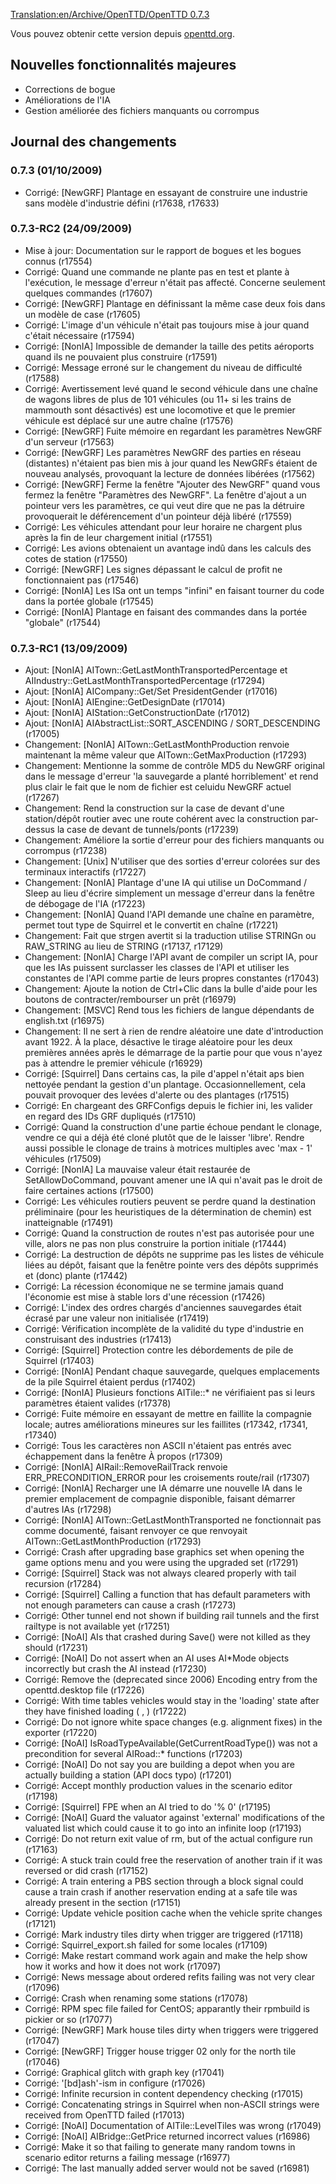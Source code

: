 [[Translation:en/Archive/OpenTTD/OpenTTD 0.7.3]]
{{fr/Traduction|en/Archive/OpenTTD/OpenTTD 0.7.3|70}}


{{fr/Archive/OpenTTD/Livraison|prec=fr/Archive/OpenTTD/OpenTTD 0.7.2|suiv=fr/Archive/OpenTTD/OpenTTD 0.7.4|date=01/10/2009}}

Vous pouvez obtenir cette version depuis [http://www.openttd.org/download-stable/0.7.3 openttd.org].

==Nouvelles fonctionnalités majeures==

* Corrections de bogue
* Améliorations de l'IA
* Gestion améliorée des fichiers manquants ou corrompus

==Journal des changements==

===0.7.3 (01/10/2009)===

* Corrigé: [NewGRF] Plantage en essayant de construire une industrie sans modèle d'industrie défini {{en/Flyspray|3233}} (r17638, r17633)

===0.7.3-RC2 (24/09/2009)===

* Mise à jour: Documentation sur le rapport de bogues et les bogues connus (r17554)
* Corrigé: Quand une commande ne plante pas en test et plante à l'exécution, le message d'erreur n'était pas affecté. Concerne seulement quelques commandes (r17607)
* Corrigé: [NewGRF] Plantage en définissant la même case deux fois dans un modèle de case {{en/Flyspray|3218}} (r17605)
* Corrigé: L'image d'un véhicule n'était pas toujours mise à jour quand c'était nécessaire (r17594)
* Corrigé: [NonIA] Impossible de demander la taille des petits aéroports quand ils ne pouvaient plus construire {{en/Flyspray|3212}} (r17591)
* Corrigé: Message erroné sur le changement du niveau de difficulté {{en/Flyspray|3220}} (r17588)
* Corrigé: Avertissement levé quand le second véhicule dans une chaîne de wagons libres de plus de 101 véhicules (ou 11+ si les trains de mammouth sont désactivés) est une locomotive et que le premier véhicule est déplacé sur une autre chaîne {{en/Flyspray|3208}} (r17576)
* Corrigé: [NewGRF] Fuite mémoire en regardant les paramètres NewGRF d'un serveur (r17563)
* Corrigé: [NewGRF] Les paramètres NewGRF des parties en réseau (distantes) n'étaient pas bien mis à jour quand les NewGRFs étaient de nouveau analysés, provoquant la lecture de données libérées {{en/Flyspray|2972}} (r17562)
* Corrigé: [NewGRF] Ferme la fenêtre "Ajouter des NewGRF" quand vous fermez la fenêtre "Paramètres des NewGRF". La fenêtre d'ajout a un pointeur vers les paramètres, ce qui veut dire que ne pas la détruire provoquerait le déférencement d'un pointeur déjà libéré {{en/Flyspray|3206}} (r17559)
* Corrigé: Les véhicules attendant pour leur horaire ne chargent plus après la fin de leur chargement initial {{en/Flyspray|3201}} (r17551)
* Corrigé: Les avions obtenaient un avantage indû dans les calculs des cotes de station (r17550)
* Corrigé: [NewGRF] Les signes dépassant le calcul de profit ne fonctionnaient pas (r17546)
* Corrigé: [NonIA] Les ISa ont un temps "infini" en faisant tourner du code dans la portée globale {{en/Flyspray|3202}} (r17545)
* Corrigé: [NonIA] Plantage en faisant des commandes dans la portée "globale" {{en/Flyspray|3202}} (r17544)

===0.7.3-RC1 (13/09/2009)===

* Ajout: [NonIA] AITown::GetLastMonthTransportedPercentage et AIIndustry::GetLastMonthTransportedPercentage (r17294)
* Ajout: [NonIA] AICompany::Get/Set PresidentGender (r17016)
* Ajout: [NonIA] AIEngine::GetDesignDate (r17014)
* Ajout: [NonIA] AIStation::GetConstructionDate (r17012)
* Ajout: [NonIA] AIAbstractList::SORT_ASCENDING / SORT_DESCENDING (r17005)
* Changement: [NonIA] AITown::GetLastMonthProduction renvoie maintenant la même valeur que AITown::GetMaxProduction (r17293)
* Changement: Mentionne la somme de contrôle MD5 du NewGRF original dans le message d'erreur 'la sauvegarde a planté horriblement' et rend plus clair le fait que le nom de fichier est celuidu NewGRF actuel {{en/Flyspray|3139}} (r17267)
* Changement: Rend la construction sur la case de devant d'une station/dépôt routier avec une route cohérent avec la construction par-dessus la case de devant de tunnels/ponts {{en/Flyspray|2802}} (r17239)
* Changement: Améliore la sortie d'erreur pour des fichiers manquants ou corrompus (r17238)
* Changement: [Unix] N'utiliser que des sorties d'erreur colorées sur des terminaux interactifs (r17227)
* Changement: [NonIA] Plantage d'une IA qui utilise un DoCommand / Sleep au lieu d'écrire simplement un message d'erreur dans la fenêtre de débogage de l'IA {{en/Flyspray|2980}} (r17223)
* Changement: [NonIA] Quand l'API demande une chaîne en paramètre, permet tout type de Squirrel et le convertit en chaîne {{en/Flyspray|3101}} (r17221)
* Changement: Fait que strgen avertit si la traduction utilise STRINGn ou RAW_STRING au lieu de STRING (r17137, r17129)
* Changement: [NonIA] Charge l'API avant de compiler un script IA, pour que les IAs puissent surclasser les classes de l'API et utiliser les constantes de l'API comme partie de leurs propres constantes (r17043)
* Changement: Ajoute la notion de Ctrl+Clic dans la bulle d'aide pour les boutons de contracter/rembourser un prêt {{en/Flyspray|3066}} (r16979)
* Changement: [MSVC] Rend tous les fichiers de langue dépendants de english.txt (r16975)
* Changement: Il ne sert à rien de rendre aléatoire une date d'introduction avant 1922. À la place, désactive le tirage aléatoire pour les deux premières années après le démarrage de la partie pour que vous n'ayez pas à attendre le premier véhicule (r16929)
* Corrigé: [Squirrel] Dans certains cas, la pile d'appel n'était aps bien nettoyée pendant la gestion d'un plantage. Occasionnellement, cela pouvait provoquer des levées d'alerte ou des plantages {{en/Flyspray|3189}} (r17515)
* Corrigé: En chargeant des GRFConfigs depuis le fichier ini, les valider en regard des IDs GRF dupliqués {{en/Flyspray|3197}} (r17510)
* Corrigé: Quand la construction d'une partie échoue pendant le clonage, vendre ce qui a déjà été cloné plutôt que de le laisser 'libre'. Rendre aussi possible le clonage de trains à motrices multiples avec 'max - 1' véhicules {{en/Flyspray|3196}} (r17509)
* Corrigé: [NonIA] La mauvaise valeur était restaurée de SetAllowDoCommand, pouvant amener une IA qui n'avait pas le droit de faire certaines actions (r17500)
* Corrigé: Les véhicules routiers peuvent se perdre quand la destination préliminaire (pour les heuristiques de la détermination de chemin) est inatteignable {{en/Flyspray|3188}} (r17491)
* Corrigé: Quand la construction de routes n'est pas autorisée pour une ville, alors ne pas non plus construire la portion initiale {{en/Flyspray|3173}} (r17444)
* Corrigé: La destruction de dépôts ne supprime pas les listes de véhicule liées au dépôt, faisant que la fenêtre pointe vers des dépôts supprimés et (donc) plante {{en/Flyspray|3180}} (r17442)
* Corrigé: La récession économique ne se termine jamais quand l'économie est mise à stable lors d'une récession (r17426)
* Corrigé: L'index des ordres chargés d'anciennes sauvegardes était écrasé par une valeur non initialisée (r17419)
* Corrigé: Vérification incomplète de la validité du type d'industrie en construisant des industries (r17413)
* Corrigé: [Squirrel] Protection contre les débordements de pile de Squirrel (r17403)
* Corrigé: [NonIA] Pendant chaque sauvegarde, quelques emplacements de la pile Squirrel étaient perdus (r17402)
* Corrigé: [NonIA] Plusieurs fonctions AITile::* ne vérifiaient pas si leurs paramètres étaient valides (r17378)
* Corrigé: Fuite mémoire en essayant de mettre en faillite la compagnie locale; autres améliorations mineures sur les faillites (r17342, r17341, r17340)
* Corrigé: Tous les caractères non ASCII n'étaient pas entrés avec échappement dans la fenêtre À propos (r17309)
* Corrigé: [NonIA] AIRail::RemoveRailTrack renvoie ERR_PRECONDITION_ERROR pour les croisements route/rail (r17307)
* Corrigé: [NonIA] Recharger une IA démarre une nouvelle IA dans le premier emplacement de compagnie disponible, faisant démarrer d'autres IAs {{en/Flyspray|3153}} (r17298)
* Corrigé: [NonIA] AITown::GetLastMonthTransported ne fonctionnait pas comme documenté, faisant renvoyer ce que renvoyait AITown::GetLastMonthProduction (r17293)
* Corrigé: Crash after upgrading base graphics set when opening the game options menu and you were using the upgraded set {{en/Flyspray|3147}} (r17291)
* Corrigé: [Squirrel] Stack was not always cleared properly with tail recursion (r17284)
* Corrigé: [Squirrel] Calling a function that has default parameters with not enough parameters can cause a crash (r17273)
* Corrigé: Other tunnel end not shown if building rail tunnels and the first railtype is not available yet {{en/Flyspray|3141}} (r17251)
* Corrigé: [NoAI] AIs that crashed during Save() were not killed as they should {{en/Flyspray|3134}} (r17231)
* Corrigé: [NoAI] Do not assert when an AI uses AI*Mode objects incorrectly but crash the AI instead (r17230)
* Corrigé: Remove the (deprecated since 2006) Encoding entry from the openttd.desktop file (r17226)
* Corrigé: With time tables vehicles would stay in the 'loading' state after they have finished loading ( {{en/Flyspray|3129}}, {{en/Flyspray|3130}} ) (r17222)
* Corrigé: Do not ignore white space changes (e.g. alignment fixes) in the exporter (r17220)
* Corrigé: [NoAI] IsRoadTypeAvailable(GetCurrentRoadType()) was not a precondition for several AIRoad::* functions (r17203)
* Corrigé: [NoAI] Do not say you are building a depot when you are actually building a station (API docs typo) (r17201)
* Corrigé: Accept monthly production values in the scenario editor {{en/Flyspray|2406}} (r17198)
* Corrigé: [Squirrel] FPE when an AI tried to do '% 0' (r17195)
* Corrigé: [NoAI] Guard the valuator against 'external' modifications of the valuated list which could cause it to go into an infinite loop {{en/Flyspray|3124}} (r17193)
* Corrigé: Do not return exit value of rm, but of the actual configure run (r17163)
* Corrigé: A stuck train could free the reservation of another train if it was reversed or did crash (r17152)
* Corrigé: A train entering a PBS section through a block signal could cause a train crash if another reservation ending at a safe tile was already present in the section {{en/Flyspray|3104}} (r17151)
* Corrigé: Update vehicle position cache when the vehicle sprite changes {{en/Flyspray|3060}} (r17121)
* Corrigé: Mark industry tiles dirty when trigger are triggered (r17118)
* Corrigé: Squirrel_export.sh failed for some locales (r17109)
* Corrigé: Make restart command work again and make the help show how it works and how it does not work {{en/Flyspray|3092}} (r17097)
* Corrigé: News message about ordered refits failing was not very clear {{en/Flyspray|3091}} (r17096)
* Corrigé: Crash when renaming some stations {{en/Flyspray|3082}} (r17078)
* Corrigé: RPM spec file failed for CentOS; apparantly their rpmbuild is pickier or so {{en/Flyspray|3024}} (r17077)
* Corrigé: [NewGRF] Mark house tiles dirty when triggers were triggered (r17047)
* Corrigé: [NewGRF] Trigger house trigger 02 only for the north tile {{en/Flyspray|3085}} (r17046)
* Corrigé: Graphical glitch with graph key {{en/Flyspray|3083}} (r17041)
* Corrigé: '[bd]ash'-ism in configure {{en/Flyspray|3076}} (r17026)
* Corrigé: Infinite recursion in content dependency checking {{en/Flyspray|3075}} (r17015)
* Corrigé: Concatenating strings in Squirrel when non-ASCII strings were received from OpenTTD failed {{en/Flyspray|3074}} (r17013)
* Corrigé: [NoAI] Documentation of AITile::LevelTiles was wrong (r17049)
* Corrigé: [NoAI] AIBridge::GetPrice returned incorrect values (r16986)
* Corrigé: Make it so that failing to generate many random towns in scenario editor returns a failing message {{en/Flyspray|3059}} (r16977)
* Corrigé: The last manually added server would not be saved {{en/Flyspray|3062}} (r16981)